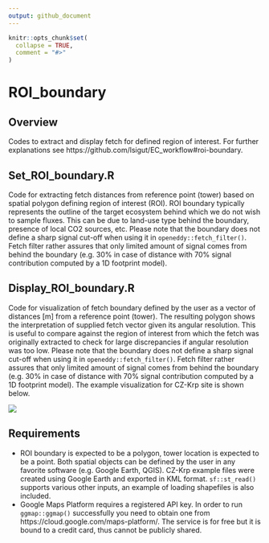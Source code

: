 ```yaml
---
output: github_document
---
```


<!-- README.md is generated from README.Rmd. Please edit that file -->

```r
knitr::opts_chunk$set(
  collapse = TRUE,
  comment = "#>"
)
```

# ROI_boundary

## Overview

Codes to extract and display fetch for defined region of interest. For further
explanations see https://github.com/lsigut/EC_workflow#roi-boundary.

## Set_ROI_boundary.R

Code for extracting fetch distances from reference point (tower) based on
spatial polygon defining region of interest (ROI). ROI boundary typically
represents the outline of the target ecosystem behind which we do not wish to
sample fluxes. This can be due to land-use type behind the boundary, presence
of local CO2 sources, etc. Please note that the boundary does not define a
sharp signal cut-off when using it in `openeddy::fetch_filter()`. Fetch filter
rather assures that only limited amount of signal comes from behind the
boundary (e.g. 30% in case of distance with 70% signal contribution computed
by a 1D footprint model).

## Display_ROI_boundary.R

Code for visualization of fetch boundary defined by the user as a vector of
distances [m] from a reference point (tower). The resulting polygon shows the
interpretation of supplied fetch vector given its angular resolution. This is
useful to compare against the region of interest from which the fetch was
originally extracted to check for large discrepancies if angular resolution
was too low. Please note that the boundary does not define a sharp signal
cut-off when using it in `openeddy::fetch_filter()`. Fetch filter rather assures
that only limited amount of signal comes from behind the boundary (e.g. 30% in
case of distance with 70% signal contribution computed by a 1D footprint
model). The example visualization for CZ-Krp site is shown below.

![](CZ-Krp_fetch.png)

## Requirements

* ROI boundary is expected to be a polygon, tower location is expected to be 
a point. Both spatial objects can be defined by the user in any favorite 
software (e.g. Google Earth, QGIS). CZ-Krp example files were created using 
Google Earth and exported in KML format. `sf::st_read()` supports various other
inputs, an example of loading shapefiles is also included.
* Google Maps Platform requires a registered API key. In order to run 
`ggmap::ggmap()` successfully you need to obtain one from
https://cloud.google.com/maps-platform/. The service is for free but it is bound
to a credit card, thus cannot be publicly shared.
